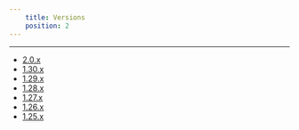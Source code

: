 ```yaml
---
    title: Versions
    position: 2
---
```


---

- [2.0.x](./2.0.x.mdx)
- [1.30.x](./1.30.x.mdx)
- [1.29.x](./1.29.x.mdx)
- [1.28.x](./1.28.x.mdx)
- [1.27.x](./1.27.x.mdx)
- [1.26.x](./1.26.x.mdx)
- [1.25.x](./1.25.x.mdx)


